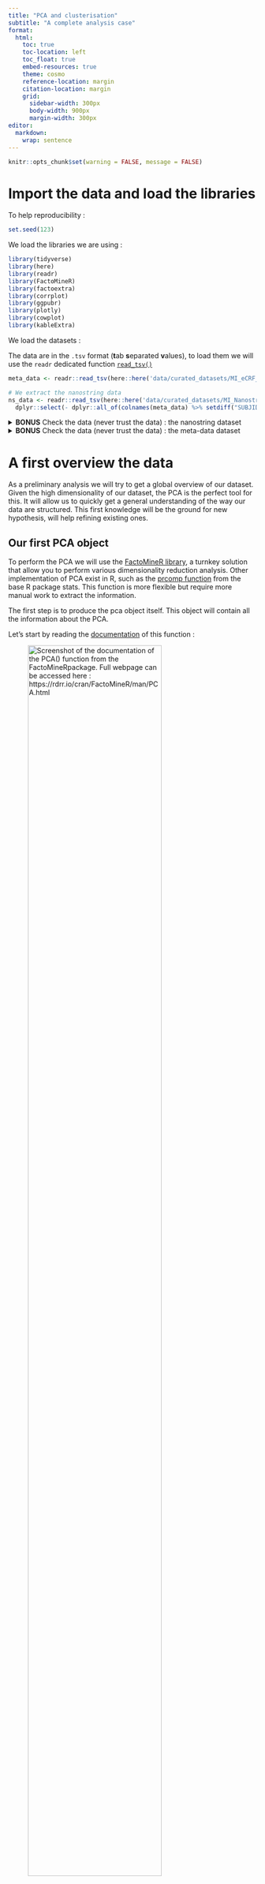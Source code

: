 ```yaml
---
title: "PCA and clusterisation"
subtitle: "A complete analysis case"
format:
  html:
    toc: true
    toc-location: left
    toc_float: true
    embed-resources: true
    theme: cosmo
    reference-location: margin
    citation-location: margin
    grid:
      sidebar-width: 300px
      body-width: 900px
      margin-width: 300px
editor: 
  markdown: 
    wrap: sentence
---
```


```r
knitr::opts_chunk$set(warning = FALSE, message = FALSE)
```

# Import the data and load the libraries

To help reproducibility :
```r
set.seed(123)
```


We load the libraries we are using :

```r
library(tidyverse)
library(here)
library(readr)
library(FactoMineR)
library(factoextra)
library(corrplot)
library(ggpubr)
library(plotly)
library(cowplot)
library(kableExtra)
```

We load the datasets :

The data are in the `.tsv` format (**t**ab **s**eparated **v**alues), to load them we will use the `readr` dedicated function [`read_tsv()`](https://readr.tidyverse.org/reference/read_delim.html)

```r

meta_data <- readr::read_tsv(here::here('data/curated_datasets/MI_eCRF_Curated.tsv')) 

# We extract the nanostring data 
ns_data <- readr::read_tsv(here::here('data/curated_datasets/MI_Nanostring-eCRF_Curated.tsv')) %>% 
  dplyr::select(- dplyr::all_of(colnames(meta_data) %>% setdiff("SUBJID"))) %>% tidyr::drop_na()

```

<details>

<summary>**BONUS** Check the data (never trust the data) : the nanostring dataset</summary>

\*\* This part is a bit out of the scope of this lesson, but to illustrate what should be real data analysis plan, we chose to present it anyway \*\*

Data generation is a long process, eventually involving multiple peoples, technologies and centers over long period of time.
This complexity strongly increase the risk of errors (missing data, swapped samples, etc ...) and loss of quality (batch effect, inconsistency).

A good practice is to systematically check for the integrity and quality of the data before starting any project.

In our case, a good start would be to check some general facts about our dataset :

-   How many samples do we have in our dataset ?

```r
ns_data %>% nrow()
```

-   How many donors do we have in our dataset ?

```r
ns_data %>% dplyr::pull('SUBJID') %>% unique() %>% length()
```

-   How many and which stimulation do we have in our dataset ?

```r
ns_data %>% dplyr::pull('Stimulus') %>% unique()
```

-   Do we have all the stimulation condition for each donors ?

```r
ns_data %>% 
  dplyr::select('SUBJID', 'Stimulus') %>% 
  dplyr::group_by(Stimulus) %>%
  dplyr::summarise_all(~ dplyr::n_distinct(SUBJID))
```

-   Do we have only one value for each donors \* stimulus (check the absence of duplicates) ?

Taking into account the results to the previous questions we can already assert that we don't have duplicates, but for pedagogical purposes here is a way to extract all the duplicated couple of donors \* stimulus :

```r

ns_data %>% 
  dplyr::group_by(SUBJID, Stimulus) %>%
  dplyr::summarise(nb = n()) %>%
  dplyr::ungroup() %>% 
  dplyr::filter(nb > 1)

```

-   Do we have missing values, and if yes, where ?

First check column wise :

```r
ns_data %>%
  dplyr::summarise_all(~sum(is.na(.))) %>%
  tidyr::pivot_longer(cols = dplyr::where(is.numeric) ,names_to = "variable", values_to = "na_count") %>% 
  dplyr::filter(na_count > 1)
```

Second check row wise, by SUBJID :

```r
ns_data %>%
  dplyr::group_by(SUBJID) %>% 
  dplyr::summarise_all(~sum(is.na(.))) %>% 
  # row sum will sum all the column for each row, we remove the SUBJID to avoid getting him summed with the na count of the other columns 
  dplyr::filter(rowSums(dplyr::select(., -SUBJID)) > 0)

```

\*\* $\rightarrow$ OK !
Our dataset seems complete.\*\*

</details>

<details>

<summary>**BONUS** Check the data (never trust the data) : the meta-data dataset</summary>

As we will use them later we can continue by checking the meta-data and their consistency with the nanostring dataset :

-   We check the number of donors and their consistency between dataset :

```r
meta_data %>% dplyr::pull('SUBJID') %>% unique() %>% length()
```

That's more donors than we have in our nanostring dataset.
Let's check if we have data from all the donors presents in the nanostring dataset.
To do so we can extract all the donor id from the nanostring dataset that are not present in the meta_data dataset :

```r
setdiff(dplyr::pull(ns_data, 'SUBJID'), dplyr::pull(meta_data, 'SUBJID')) %>% length()
```

Ok, we are not missing any donors.

-   We check that for all the donors in the nanostring dataset we have the complete meta-data :

```r

meta_data %>%
  # we first extract all the donors from the nanostring dataset 
  dplyr::filter(SUBJID %in% unique(dplyr::pull(ns_data, SUBJID))) %>%
  # we can apply again the code we wrote previsouly
  dplyr::group_by(SUBJID) %>% 
  dplyr::summarise_all(~sum(is.na(.))) %>% 
  # row sum will sum all the column for each row, we remove the SUBJID to avoid getting him summed with the na count of the other columns 
  dplyr::filter(rowSums(dplyr::select(., -SUBJID)) > 0) 

```

OK, we are ot missing any information about any of our donors.

\*\* $\rightarrow$ Our meta_data seems complete.\*\*

</details>

# A first overview the data

As a preliminary analysis we will try to get a global overview of our dataset.
Given the high dimensionality of our dataset, the PCA is the perfect tool for this.
It will allow us to quickly get a general understanding of the way our data are structured.
This first knowledge will be the ground for new hypothesis, will help refining existing ones.

## Our first PCA object

To perform the PCA we will use the [FactoMineR library](http://factominer.free.fr/index.html), a turnkey solution that allow you to perform various dimensionality reduction analysis.
Other implementation of PCA exist in R, such as the [prcomp function](https://www.rdocumentation.org/packages/stats/versions/3.6.2/topics/prcomp) from the base R package stats.
This function is more flexible but require more manual work to extract the information.

The first step is to produce the pca object itself.
This object will contain all the information about the PCA.

Let's start by reading the [documentation](https://rdrr.io/cran/FactoMineR/man/PCA.html) of this function :

![Screenshot of the documentation of the `PCA()` function from the `FactoMineR`package. Full webpage can be accessed here : https://rdrr.io/cran/FactoMineR/man/PCA.html](img/doc_pca.png){fig-align="center" width="80%"}

### Prepare the data for the PCA

#### 1. Dataset structure :

The documentation of the PCA function states that `X`, the dataframe object containing our data, should be oriented in such a way that our observations (in our case the samples) are in rows and the quantified parameters (in our case the gene expression level) in columns.

$\rightarrow$ We are lucky, our dataset is already organized in such way.

#### 2. Keep only the numerical variables (corresponding to measured parameters)

The documentation also mention that our data should contains only numerical values (PCA cannot handle non numerical values).
That is a bit more annoying : our dataset also contains some extra non numerical information (like the stimulus) as well as numerical information that are not measured parameters (like the subject id).

We remove them to keep only the measured parameters (gene transcripts) :

```r
data_for_pca <- ns_data %>%
   # we remove any columns that is not a nanostring measure
   dplyr::select(-dplyr::any_of(c('SUBJID','Stimulus','batch.NS','batch.TruCult'))) 
  
```

#### 3. Transform your data

PCA are sensitive to the distribution and scale of our data, thus, we need to be particularly cautious while choosing the transformation method.
In the ideal textbook case (relatively homogeneous data) the most common strategy is to scale the data.

In our case we are dealing with transcriptional data, we want to down-weight the high value, reducing the dynamic range without over-weighting weakly expressed genes (low values).
A possible solution, widely used, is to log transform the gene expression levels however the log transformation does not apply well to values under 1, and our dataset seems contains quite a few of them :

```r
# in order to apply a log transformation we should first check that we don't have values of zero and ideally no values under 1
data_for_pca %>%
          dplyr::summarise(dplyr::across(dplyr::where(is.numeric),~sum(. < 1, na.rm = TRUE))) %>%
          tidyr::pivot_longer(cols = dplyr::where(is.numeric) ,names_to = "variable", values_to = "count_values_under_1") %>%
  dplyr::filter(count_values_under_1 > 0)

  
```

A common workaround is to transform using the function $f(x) \rightarrow log(x+1)$ instead.

A better approach is to use the arc sinus hyperbolic ($arsinh(x) \rightarrow log(x+\sqrt{x^2 + 1})$) this transformation will behave similarly to the logarithm for high values while handling smoothly values in the range of $[0;1]$.

Let's do this :

```r
# the function to calcul the arc sius hyperbolic in r is asinh, we apply it to all our data
data_for_pca <- data_for_pca %>%
         dplyr::mutate( dplyr::across(dplyr::everything(), asinh))
```

### Compute the PCA

We can now apply the \`PCA\` function to our data :

```r

pca_object <- data_for_pca %>%
        FactoMineR::PCA(graph = FALSE, ncp = 10)

```

Note the parameters we used :

-   \`graph = F\` by default the function produce a certain number of basic visualization, we turn this option to false : we don't need them, we will generate them independently later (and of a better quality)

The PCA object we generate this way contains all the principal component as well as the projection of each observation

## Visualization : a first overview on PC 1 and 2

Now that we have our PCA object, we can start to explore it !

PCA are extremely useful to reveals the underlying organisation of our data[^1].

[^1]: By "organization" we means the set of correlations between variables or observation, if any, that structure a dataset.

The most informative way to visualize a PCA is the individuals projection on a scatter plot, to do so we will use the `factoextra` library.
This library will offer us a complete toolkit to explore a PCA object.

One of the function we will use the most is the [`fviz_pca_ind()`](https://search.r-project.org/CRAN/refmans/factoextra/html/fviz_pca.html) this a versatile function that will allow us to explore the individuals (the observation) projection in our PCA.

```r
# we set label to "none" to avoid having a cloud of overlapping id, making the plot unreadable
pca_object %>% factoextra::fviz_pca_ind( axes = c(1,2), label = "none")
```

We can clearly observe 3 clusters, an obvious supposition would be that they are corresponding to the stimulus in our dataset.
To check this we can color our plot by stimulus, this is done using the `habillage` parameter of `fviz_pca_ind()` :

```r
pca_object %>% factoextra::fviz_pca_ind( label = "none", habillage = as.factor(ns_data$Stimulus))
```

This PCA show a really good clusterisation for the *Null* (no stimulation) and *IAV* (stimulation by *influenza* virus), the other stimulation however tends to group all together.

We will have to explore the next components to see if we can better discriminates these groups.

### Select the number of component to consider

A PCA is not limited to its first two components, the next ones can also retains some interesting signal.
To explore the PCA components we first needs to know which percentage of the total variance of the dataset they explain.
This percentage of total variance explained (also known as "eigenvalue") by component can be summarized using a barplot, this particular plot usually named "screeplot" can be easily generated using the `factoextra` library using the [`fviz_screeplot()`](https://www.rdocumentation.org/packages/factoextra/versions/1.0.7/topics/eigenvalue) function.

```r
pca_object %>% factoextra::fviz_screeplot()
```

There is no clear rules to choose how many component you could consider.
One guideline you can apply is too keep all the components with an eigenvalue over 1 (with the logic that an eigenvalue over 1 still explains more variance that an original variable considered alone).
Another approach is to keep all the component until you explain a certain percentage of the total variance.
In our case, to keep this lesson easily readable (and avoid over-crowded figure) we will limit ourselves to the first 5 five components.

### Visualize all your component of interest at once :

Rather than to going through all the pair of components one by one, we can visualize all at once using a grid plot of the different components combination :

```r
# the number of component to consider
n_compo <- 5

#first we generate all the combination
combination_component <- tidyr::crossing(compo_x = 1:n_compo , compo_y = 1:n_compo)


#the function we will use to generate each plot (scatter plot projection of the PCA individuals), given the component for each axes x and y
plot_my_pca <- function(pca_obj, .x, .y){
  # we will use factoextra to generate each sub-plot, to change the properties (ie using the bi-plot) you just have to moify the following line :
  factoextra::fviz_pca_ind(pca_obj,axes = c(.y,.x), label = "none", habillage = as.factor(ns_data$Stimulus)) +
  # the titles of each sublplot wouold take too much space, we take advantage of ggpplot2 format of the 
  # plot generated by factoextra to get rid of them using the dedcated ggplot2 library
  ggplot2::ggtitle('')
}

# purrr will allow us to submit directly the given component to the function
# allowing us to avoid the writing of a complex loop. It will return a list containing the results of the
# calls of this functions for each combination of x and y 
purrr::map2(.x = combination_component$compo_x,
            .y = combination_component$compo_y,
            .f = ~ plot_my_pca(pca_object, .x, .y)) %>%
  # ggarrange will allow us to organize all of these subplot into one unique plot
  ggpubr::ggarrange(plotlist = ., ncol = n_compo, nrow = n_compo, common.legend = TRUE, legend = "bottom")


```

Here is a summary of the component discrimination power, observed by eyes, between the different stimulus :

-   component 1 : good discrimination between the *NS*, *IAV* and the other stimulus

-   component 2 : light discrimination of each stimulation at the exception of *E.Coli*, *BCG* and *S.Aureus* 

-   component 3 : light discrimination of *C.Albicans*

-   component 4 : almost no clear discrimination between any of the stimulus can be observed

-   component 5 : good discrimination of *SEB* and light discrimination of all the other stimulus


To sum up all the information we got from this visualization, we can say that this first 5 components capture the signal allowing to discriminate between *NS*, *IAV*, *C.ALbicans*, *SEB* and a cluster constituted by all the bacterial stimulus (*E.Coli*, *BCG* and *S.Aureus*).
The distance between the cluster, and the mixing of different stimulation in one cluster is also informative,  it tells us that that some stimulus are more similar than others. 
For example, we can conclude from the proximity of the *BCG*, *E.Coli* and *S.Aureus* stimulus that they elicit a relatively similar immune response.
Finally an other interesting point, is the shape of the cluster formed by a given stimulus. The spread of these cluster express the inter-individual variability in the response to a given stimulus.  It's particularly visible for the *IAV* (*Influenza*) stimulus. Some donors are projected between the *IAV* cluster and the *NS* cluster (it is tempting to interpret them as individuals exhibiting a weak anti-viral response against *Influenza*)


## (advanced user) Bonus : visualize 3 components at once using an interactive 3D plot

It happens that we ended up interested in 3 components, as solution to visualize them is to create the 3 scatter plot (one for each possible pair of variables), but a more straightforward solution is often to draw a 3D scatter plot.
The `ggplot2` library we used till there do not support interactive 3D, to perform this task we will rather use the `plotly` library :

```r

# 1 - we extract the projected values in the 3 first component :
# To do so we will have to manually dig into the pca_object : a complicated structure made of nested list of matrix
pca_object$'ind'$'coord' %>%
  # first lets turn it into a beautiful tibble (the format of data_frame tidyverse is using)
  # tibble does not have rownames, but we can ask him to convert the rownames into a proper column using the rownames argument
  tibble::as_tibble(rownames = 'sample_id') %>%
  # we select the 3 first components
  dplyr::select(dplyr::all_of(c('sample_id', paste0('Dim.',1:3)))) %>%
  # we submit them to plotly
  plotly::plot_ly(x = ~Dim.1, y = ~Dim.2, z = ~Dim.3, text = ~sample_id, color = ns_data$Stimulus, trace = 'scatter3d')

```



This kind of visualization is particularly helpful during the first exploratory phase of analysis, the interactivity offered by `plotly` can save a lot of time.
However the environment around the `plotly` library is poorer than ggplot2 (especially for bioinformatic visualization) : producing a mature plot may require more time and efforts.

<details>

<summary>**BONUS** : Never trust the data (episode 2) : hunt the technical variability</summary>

Because the clusterizations pattern we observe on the PCA are consistent with the underlying biology we could easily suppose that all this nice clusters are a pure reflection of the various immune pathway differentialy activated in response to each stimulation.
But such kind of large experiments is highly susceptible to include some part of technical variability, one of the most important factor to check is the batches : our dataset includes `r nrow(data_for_pca)` samples.
This high number makes the analysis in one run impossible, we probably have diverse runs (of samples collections, preparation, analysis, reading) eventually using diverse batch of reagent.
Knowing how the experiment was done and keeping a trace of all this step is essential while analyzing the data.

In our case the experiments was done in 3 batches, we can check how the stimulus are balanced between batches :

```r
ns_data %>%
    group_by(batch.NS, Stimulus) %>%
    summarise(n_samples = n())
  
```

Or even better visualize it :

```r

ns_data %>%
    ggplot(aes(x = batch.NS, fill = Stimulus)) +
    geom_bar() +
    theme_minimal() +
    theme(axis.text.x = element_text(angle = 45, hjust = 1)) +
    labs(title = "Number of samples per run", x = "Run", y = "Number of samples")
  

```

We have a problem for *C.albicans*, *IAV* and *SEB* : this stimulations are only included in the batch 1.
We could be worried that these stimulation form distinct cluster because of some technical variation between run rather than biological variability.

This lack of randomisation is common weakness in a lot of experiments design, either by mistake or because of logistical constraints.
Even if methods exists to deal with this issues (in most cases), the best is to minimize the technical variability (or, if not possible, to prepare control strategy to estimate/correct for it) as much as possible at the experiment design step.

The PCA is an easy way to have a first check on the impact of this putative batch effect.
We can start by coloring our previous mosaic PCA plot using the batches informations rather than the stimulation :

```r
# the number of component to consider
n_compo <- 5

#first we generate all the combination
combination_component <- tidyr::crossing(compo_x = 1:n_compo , compo_y = 1:n_compo)

plot_my_pca <- function(pca_obj, .x, .y){factoextra::fviz_pca_ind(pca_obj,axes = c(.y,.x), label = "none", habillage = as.factor(ns_data$batch.NS)) + ggplot2::ggtitle('')}

purrr::map2(.x = combination_component$compo_x,
            .y = combination_component$compo_y,
            .f = ~ plot_my_pca(pca_object, .x, .y)) %>%
  ggpubr::ggarrange(plotlist = ., ncol = n_compo, nrow = n_compo, common.legend = TRUE, legend = "bottom")


```

We don't see any cluster with a clear separation induced by the batch, but this PCA is probably not the best choice to check for this.
We can rather focus on stimulation that were well balanced between the batches.
A good pick would be to check *NS* and *E.Coli*, we can expect to have genes whith lower level of expression for the *NS* and others, responding to *E.Coli* presenting high level of expression.

```r

# We start from the raw data, in order to keep consistency between our data and the Stimulus / Batch columns
# we filter the data to keep only the stimulus we are interested in :
null_ecoli_data <- ns_data %>%
  dplyr::filter(Stimulus %in% c('Null', 'E.coli'))

null_ecoli_pca <- null_ecoli_data %>%
  dplyr::select(-dplyr::all_of(c('SUBJID','Stimulus','batch.NS','batch.TruCult'))) %>%
  dplyr::mutate_all(.funs = asinh) %>%
  FactoMineR::PCA(graph = FALSE, scale.unit = FALSE, ncp = 10)


```

::: panel-tabset
## Component 1 / 2

```r

plot_null_ecoli_pca_col_stim <- null_ecoli_pca %>%
  factoextra::fviz_pca_ind(axes = c(1,2),  label = "none", habillage = as.factor(null_ecoli_data$Stimulus))

plot_null_ecoli_pca_col_batch <- null_ecoli_pca %>%
  factoextra::fviz_pca_ind(axes = c(1,2), label = "none", habillage = as.factor(null_ecoli_data$batch.NS))

ggpubr::ggarrange(plotlist = list(plot_null_ecoli_pca_col_stim, plot_null_ecoli_pca_col_batch), ncol = 2, nrow = 1, legend = "bottom")
```

## Component 3 / 4

```r

plot_null_ecoli_pca_col_stim <- null_ecoli_pca %>%
  factoextra::fviz_pca_ind(axes = c(3,4),  label = "none", habillage = as.factor(null_ecoli_data$Stimulus))

plot_null_ecoli_pca_col_batch <- null_ecoli_pca %>%
  factoextra::fviz_pca_ind(axes = c(3,4), label = "none", habillage = as.factor(null_ecoli_data$batch.NS))

ggpubr::ggarrange(plotlist = list(plot_null_ecoli_pca_col_stim, plot_null_ecoli_pca_col_batch), ncol = 2, nrow = 1, legend = "bottom")
```

## Component 5 / 6

```r

plot_null_ecoli_pca_col_stim <- null_ecoli_pca %>%
  factoextra::fviz_pca_ind(axes = c(5,6),  label = "none", habillage = as.factor(null_ecoli_data$Stimulus))

plot_null_ecoli_pca_col_batch <- null_ecoli_pca %>%
  factoextra::fviz_pca_ind(axes = c(5,6), label = "none", habillage = as.factor(null_ecoli_data$batch.NS))

ggpubr::ggarrange(plotlist = list(plot_null_ecoli_pca_col_stim, plot_null_ecoli_pca_col_batch), ncol = 2, nrow = 1, legend = "bottom")
```
:::



We did not capture any visible batch effects on any of the components\[\^longnote_2\].
To be sure of the absence of batch effects more in depth analysis is needed, but the statistical tools to use for this are not in the scope of the today's lesson.

\[\^longnote_2\] This dataset is actually not the raw dataset, some pre-treatment was already done on it to correct the batch effects.
This first quality control / data integration step can be extremely time and effort consuming (keep this in mind while planning your project timeline).

</details>

# A step further : understand what drives this variability

::: callout-tip
## Let's summarize what we have done

After checking its consistency we have performed a PCA on our dataset in order to get a first overview from it.
Doing so we have done a certain number of observation :

-   we have observed its organisation into distinct clusters
-   these cluster are corresponding to different group of stimulus
-   these cluster are not induced by technical source of variability (bonus part)
-   the clusters are not homogeneous indicating an inter-individual variability in the response to these stimulation
:::

To better understand these clusters, (*ie* the response to the stimulus included represented in these cluster) we need now to explore the way the different component are discriminating between them (*ie* which genes are selected by the component to discriminate the cluster we observe).

**To rephrase it in a more technical point of view we need to switch our attention from the individuals (the observations : the samples) to the variable (the parameters : the gene expression levels).**

## Extract information from the PCA components

It is noticeably the case of the component 1 and 2, that are discriminating the *Null*, *IAV* and a "blob" constituted by the other stimulus.
A complete analysis would have to scrutinize all the component capturing some interesting signal (in our case at least all the first 4 component).

In this lesson for time matter, we will only focus on the two first components : we will extract the genes selected by their loadings that allow this discrimination.

### Use and interpret biplots vizualisation

A solution could be to manually dig into the pca object, but `FactoMineR`and `factoextra` provide some nice functions that will avoid us this complicated manipulation.

One of this function is [`fviz_pca_var()`](https://rpkgs.datanovia.com/factoextra/reference/fviz_pca.html), the counterpart of `fviz_pca_ind()`, but tailored for exploration of the "variables" rather than the "individuals" in our PCA.

In our case we are particularly interested on four arguments :

-   X : the pca object
-   axes : the couple of components we want to consider
-   col.var : the column we will use for the coloration of our graph
-   select.var : a condition to select the variables to display, for exemple list('contrib' = 10) will pick the 10 top contributors
-   repel : when we try to visualize multiple at a time the risk that the graph get unreadable because of the overlap between different label is high, to avoid this we can use this option that will arrange the label automatically to keep the graph readable.


```r
pca_object %>% factoextra::fviz_pca_var(col.var="contrib", select.var = list('contrib' = 25),  repel = TRUE)
```

How to read this plot :

*   The coordinate of the vectors are his loadings in each component (it indicates us what drives the distribution of the individuals acording to each pair of components)
*   The closer (same direction, or opposite direction) and the more similar : the more correlated (for exemple `CXCL11` and  `TNFSF10` seems to be correlated).


We can now enrich our plot with the projection of the individuals, this kind of plot is known as a "biplot".
We will do this using the function [`fviz_pca_biplot()`](https://rpkgs.datanovia.com/factoextra/reference/fviz_pca.html)

```r
pca_object %>% factoextra::fviz_pca_biplot( select.var = list(contrib = 25),  habillage = as.factor(ns_data$Stimulus), label = 'var')
```

Superimposing both the variables and the observations projections, give us some nice hint about our data :

* The genes that drives PC 1 and 2 are up-regulated in response to a stimulus : their vectors point towards the NS cluster opposite direction

*   Our IAV cluster is driven by as subset of genes (including `TNFSF10`, `CXCL11` and `TNFSF13B`) that are specific to the *IAV* stimulus (their loading in the PC1 that capture the other stimulus is close to 0)


## Visualize loading for only one component

We can be interested by only one components, `factoextra` provide the [`fviz_contrib()`](https://www.rdocumentation.org/packages/factoextra/versions/1.0.7/topics/fviz_contrib) function that allow us to visualize them as a barplot :  


```r
# choice = "var" indicates that we want to see the most contributing variable of a given component
# axes = 1   allow us to sepcify that this given component is the component 1
plot_contrib_pc1 <- factoextra::fviz_contrib(pca_object, choice = 'var', axes = 1, top = 25) +
  ggplot2::ggtitle('Top contributors of the PC1')

plot_contrib_pc2 <- factoextra::fviz_contrib(pca_object, choice = 'var', axes = 2, top = 25) +
  ggplot2::ggtitle('Top contributors of the PC2')

ggpubr::ggarrange(plotlist = list(plot_contrib_pc1, plot_contrib_pc2), ncol = 1, nrow = 2)
```



### **Bonus** : use the cos2 to better understand what is the signal of given component

As we saw previously TNFSFS10, TNFSFS13B, CXCL11 have high weight in the loading of the PC2.
But can we say that these genes are only strongly contributing to these particular component ?
A good way to do this is to use the cos2 value, this value represent the percentage of a variable variance explained by a given component (the sum of the cos2 values is always equal to 1 for each variables).

```r
# PCA objects are complicated object : they are constituted by nestd lists of matrix,
# here is the way to extract the contribution of the  variables to each components :
cos2_pc2 <- pca_object$'var'$'cos2' %>%
    # first lets turn it into a beautiful tibble (the format of data_frame tidyverse is using)
  # tibble does not have rownames, but we can ask him to convert the rownames into a proper column using the rownames argument
  tibble::as_tibble(rownames = 'variable') %>%
  # we select the top 5 components
  dplyr::select(dplyr::all_of(c('variable', paste0('Dim.',1:5)))) %>%
  # we extract the variables of interest
  dplyr::filter(variable %in% c('TNFSF10', 'TNFSF13B', 'CXCL11'))  

```

We can now plot them, a nice way to do this would be to use a correlation plot as we are discussing the link between two "variables", creating a correlation plot from scratch using `ggplot2` can be a bit complicated, but as often with R there is already a library. 
In our case, we can use [`corrplot`](https://cran.r-project.org/web/packages/corrplot/vignettes/corrplot-intro.html) to do this.

```r

cos2_pc2 %>%
  # corplot only accept matrix with rownames : we reshappe our dataset
  tibble::column_to_rownames('variable') %>%
  as.matrix() %>%
  corrplot::corrplot(is.corr=FALSE,  addCoef.col = "black")

```

The cos2 of our variables of interest are close to 0.85 : a high value, depicting their strong relation with the component 2.
$\rightarrow$ We can say that the component 2 is reflecting the influence of this group of variables.

### **Bonus** : extract a component top contributors as a list

For some kind of analysis (GO enrichment analysis for exemple), you might be interested to extract the name and contribution of all the variable for a given component.
To achieve this so we will have to do a bit of manual digging into the pca_object :

```r

# PCA objects are complicated object : they are constituted by nestd lists of matrix,
# here is the way to extract the contribution of the  variables to each components :
loadings_pc1 <- pca_object$'var'$'contrib' %>%
  # first lets turn it into a beautiful tibble (the format of data_frame tidyverse is using)
  # tibble does not have rownames, but we can ask him to convert the rownames into a proper column using the rownames argument
  tibble::as_tibble(rownames = 'variable') %>%
  #we select the component 1
  dplyr::select('Dim.1') %>%
  # we rename to make sense
  dplyr::rename(contrib = 'Dim.1') %>%
  # Sort by 'contrib' column in descending order
  dplyr::arrange(dplyr::desc('contrib')) %>%  
  # Select the top 30 rows
  dplyr::slice_head(n = 30) 
  

# same for PC2 :
loadings_pc2 <- pca_object$'var'$'contrib' %>%
  tibble::as_tibble(rownames = 'variable') %>%
  dplyr::select('Dim.2') %>%
  dplyr::rename(contrib = 'Dim.2') %>%
  dplyr::arrange(dplyr::desc('contrib')) %>%  
  dplyr::slice_head(n = 30) 

```

## Refine the clustering

As we already saw in our "mosaic" PCA, we can identify a certain number of cluster corresponding to the different stimulation.
According to the components we consider we will be more or less able to distinguish between the different stimulations.

But it's hard to get the global picture, given all our components what are the stimulus that form distinct cluster ?

A good way to answer this question is to apply an unsupervised clustering algorithm, this algorithm will identify for us the group of points that cluster together.

There is many different clustering algorithm, kmeans is far to be the best but offers descent performance and is easy to apply.

### Apply kmeans

#### Step 1 : choose the number of cluster

Kmeans came with one constraint : you have to provide yourself the number of cluster you expect from your data.
To help you to define this number, the package `factoextra` provide the function
[`fviz_nbclust`](https://www.rdocumentation.org/packages/factoextra/versions/1.0.7/topics/fviz_nbclust).

There is different methods to define the best number of cluster, we will use the "Elbow method", this method works by computing the average distance of all the points inside a cluster this metric can be use a score to evaluate the quality (the compactness) of a cluster, the mean of all the score of each cluster is thus a way to estimate the quality of a clustering.

After a certain number of cluster the quality of clustering stop signfificantly improoving, forming an "elbow". We will select the number of cluster just before this "elbow". 



```r

# from our mosaic PCA we can suppose that only the components 1,2,3 and 5 were pertinent for the stimulus_clusterisation
# we select them :
pca_coordinates <- pca_object$ind$coord %>%
  tibble::as_tibble() %>%
  dplyr::select(paste0('Dim.',c(1:3,5))) 

pca_coordinates %>%
  factoextra::fviz_nbclust(kmeans, method = "wss")

```

We can see that the score is decreasing quickly (meaning that the quality of clusterisation is improving) till 5 after which the quality decrease again.

$\rightarrow$ 5 is the best number of cluster we can extract using kmean

#### Step 2 : Apply kmeans

```r
kmeans_result <- pca_coordinates %>%
  kmeans(centers = 5, nstart = 25)

```

#### Step 3 : visualize the clusters :

```r
factoextra::fviz_cluster(kmeans_result, 
                         data = pca_coordinates, 
                         ellipse.type = "convex", 
                         geom = "point") # to show only points (and not the labels) 
```

Our clustering was done on the first 5 components of the PCA, not just the two first component, which explains the overlap of cluster in their projection over the two first components.

#### Step 4 : extract the cluster

We could use the different tricks of visualization (changing the markers shape for each stimulation for example) to see in which extent the cluster obtained by the PCA are consistent with the stimulation.
But a more straightforward solution is directly extract the clustering and to compare it with the stimulus as a table :

```r

clusterisation_recap_long <- table(as.factor(kmeans_result$cluster), as.factor(ns_data$Stimulus)) %>%  
  as.data.frame() %>%
  dplyr::mutate(Var1 = paste0('Clust_',Var1)) 

clusterisation_recap_wide <- clusterisation_recap_long %>%
  tidyr::pivot_wider(id_cols = Var1, names_from = Var2, values_from = Freq)

clusterisation_recap_wide %>% head() %>% kableExtra::kable() %>% kableExtra::kable_styling()

```

We can use the `corrplot` package to make it more readable :

```r
clusterisation_recap_wide %>% 
  tibble::column_to_rownames('Var1') %>% 
  as.matrix() %>%
  corrplot::corrplot(is.corr = FALSE,  addCoef.col = "black")

```

Our methodology allowed us to create 5 consistent clusters, at the exceptions of the cluster 5 they are all discriminating a specific stimulus.
The cluster 5 is constituted by all the bacterial stimulations.

We also note some misclassified samples, these samples are of particular interest, discussing their specificities (if any) is an important step of any analysis.
We can noticed few interesting fact, and propose hypothesis :

-   7 samples stimulated by *IAV* ended up in the cluster capturing un-stimulated donors : these donors might be 'low responder' exhibiting a weaker response to the *IAV* stimulation (keep in mind also the kinetic aspect these donors can also have a delayed response)

-   An important number of our misclassified samples are samples swapped between the bacterial cluster (cluster 4) and the SEB one (cluster 5).
    As SEB is a staphylococcal toxin we can hypothesize the the S.Aureus stimulation contains trace amount of a similar toxin eliciting a similar response, bringing the two cluster together.

The next logical step is to individually investigate these samples and there associated donors.
To do so we first need to extract these samples, this is done with a bit of dataframe manipulation :

```r

# First we need the details of each cluster :
# we start from the raw dataset
clusterisation_detailed <- ns_data %>%
  # we keep only the donor id and the stimulus
  dplyr::select(SUBJID, Stimulus) %>%
  # we associate the results from the clustering
  dplyr::mutate(cluster = kmeans_result$cluster) %>%
  # just to make things a bit clearer
  dplyr::mutate(cluster = paste0('Clust_',cluster))
  
# Now me can extract the misclassified donors
misclassified_donors <- clusterisation_detailed %>%
  # we remove the donors that were well classified in the cluster 1 (candida cluster)
  dplyr::filter(! (cluster == 'Clust_3' & Stimulus == 'C.albicans')) %>%
  # we remove the donors that were well classified in the cluster 2 (SEB cluster)
  dplyr::filter(! (cluster == 'Clust_4' & Stimulus == 'SEB')) %>%  
  # we remove the donors that were well classified in the cluster 3 (flu cluster)
  dplyr::filter(! (cluster == 'Clust_5' & Stimulus == 'IAV')) %>%  
  # we remove the donors that were well classified in the cluster 4 (Null cluster)
  dplyr::filter(! (cluster == 'Clust_2' & Stimulus == 'NS')) %>%              
  # we remove the donors that were well classified in the cluster 1 (bacteria cluster)
  dplyr::filter(! (cluster == 'Clust_1' & Stimulus %in% c('BCG','E.coli','S.aureus')))
  
# We can enrich this dataset with metadata from the donors
misclassified_donors <- misclassified_donors %>%
  dplyr::left_join(meta_data, by = 'SUBJID')
  
misclassified_donors %>% kableExtra::kable() %>% kableExtra::kable_styling()

```

Based on the specificity of each of these donors, we could formulate secondary hypothesis and test them (for example, the association between tobacco exposure and *IAV* low response).

But the hypothesis testing is out of the scope of the today's lesson, you will see this during a dedicated lesson.

# Inter-individual variability

::: callout-tip
## Let's summarize

Till there, we have used the PCA to explore the response to immune stimulation.
Dissecting the PCA components, we were able to identify the group of genes activated in response to different stimulus.

In a second time we went back to the clusterisation refining it using kmeans on the components 1,2,3,5 that we previously identified as of interest to discriminate between the stimulus, doing so we were able to better characterized each cluster.
It gave us also the opportunity to have a first dive into the inter-individual variability in the response to a given stimulus : we identified some extreme cases.
These extreme cases, are donors with an immune response to a given stimulus atypical enough to leads to their classifications with other stimulus.
:::

We want now to go further into the study of the inter-individual variability of the immune response.
As we saw previously the immune stimulation in our dataset have a broad effect on the measured genes, thus most of the variability in the dataset is induced by the stimulations.

Despite this overwhelming effect of the stimulation we have already see some manifestation of this inter-individual variability at the scale each stimulation (the spread of each cluster) and were even able to capture some "extreme" cases (misclassified samples).

## Focus the variability in the Flu response

Remember the global PCA (our first PCA, components 1 and 2) ?
The IAV cluster (while being clearly distinct from the other clusters) was spread in a banana-like shape, which indicate a strong variability in the response to IAV (as defined by the component 1 and 2).
we will interest ourselves to factors behind this variability.

To study it we interest ourselves to these particular stimulation and (at a smaller scale) we will reproduce to step of the general analysis previously done.

First let's compute our PCA on the IAV samples :

```r

# we start from scratch : we go back to the raw data
data_pca_IAV_only <- ns_data %>%
  # select only the unstimulated
  dplyr::filter(Stimulus == 'IAV') 

object_pca_IAV_only <-  data_pca_IAV_only %>%
  dplyr::select(-dplyr::any_of(c('SUBJID','Stimulus','batch.NS','batch.TruCult'))) %>%
  dplyr::mutate_all(.funs = asinh) %>%
  # let's keep 10 (default 5) components we will refine this later
  FactoMineR::PCA(graph = FALSE, scale.unit = FALSE, ncp = 10)

```

We can have a first look at the screeplot :

```r
object_pca_IAV_only %>% factoextra::fviz_screeplot()
```

The first dimension capture a strong part of the variability compared to the other ones, let's have a look to the first 3 components using the same mosaic PCA we did previously.

```r
# the number of component to consider
n_compo <- 3

#first we generate all the combination
combination_component <- tidyr::crossing(compo_x = 1:n_compo , compo_y = 1:n_compo)

plot_my_pca <- function(pca_obj, .x, .y){factoextra::fviz_pca_ind(pca_obj,axes = c(.y,.x), label = "none") + ggplot2::ggtitle('')}

purrr::map2(.x = combination_component$compo_x,
            .y = combination_component$compo_y,
            .f = ~ plot_my_pca(object_pca_IAV_only, .x, .y)) %>%
  ggpubr::ggarrange(plotlist = ., ncol = n_compo, nrow = n_compo, common.legend = TRUE, legend = "bottom")
```

Even if we don't observe any nice clusters, that does not mean that we don't have interesting signal.

Among the biological parameters the sex and the age are obvious candidates to explains some of the differences we observe betwen individuals.
We can visually check if they have an impact in the distribution of our samples projection.
To do so we can color our PCA by different factor :

```r
# first we need the metadata to color our pca
iav_only_w_metadata <- data_pca_IAV_only %>%
  dplyr::select(SUBJID) %>%
  # this way we are sure that the meta-data follow the same order than the one in the dataste used for the PCA object
  dplyr::left_join(meta_data, by = 'SUBJID') %>%
  dplyr::mutate(dplyr::across(dplyr::any_of(c('SUBJID','Sex','CMV','Smoking','BMI')), as.factor))



# the number of component to consider
n_compo <- 5

#first we generate all the combination
combination_component <- tidyr::crossing(compo_x = 1:n_compo , compo_y = 1:n_compo)

plot_my_pca <- function(pca_obj, .x, .y){factoextra::fviz_pca_ind(pca_obj,axes = c(.y,.x), label = "none", habillage = iav_only_w_metadata$Sex) + ggplot2::ggtitle('')}

purrr::map2(.x = combination_component$compo_x,
            .y = combination_component$compo_y,
            .f = ~ plot_my_pca(object_pca_IAV_only, .x, .y)) %>%
  ggpubr::ggarrange(plotlist = ., ncol = n_compo, nrow = n_compo, common.legend = TRUE, legend = "bottom")

```

The components 5 seems to capture a strong sex effect !

To visualize it a bit better, we will generate a boxplot comparing the score of each individual in the PC3 acording to its sex :

```r
# first we extract the coordinate of each individual in the PC3 from our PCA object
score_pc4 <- object_pca_IAV_only$ind$coord[, 5]

# we combine it with our meta-data
score_pc3_with_metadata <- data_pca_IAV_only %>% 
  dplyr::select(SUBJID) %>%
  dplyr::mutate(score_pc3 = score_pc4) %>%
  dplyr::left_join(meta_data, by = 'SUBJID')

# from this dataset we can now generate proper boxplot :
score_pc3_with_metadata %>%
  ggplot2::ggplot(aes(x = Sex, y = score_pc4)) + 
  geom_boxplot() + 
  labs(title = "Boxplot of PC5 Scores by Sex", x = "Sex", y = "PC4 Scores") + 
  theme_minimal()
  
  
```

We can extract the leading genes of this component :

```r
factoextra::fviz_contrib(pca_object, choice = 'var', axes = 5, top = 20) +
  ggplot2::ggtitle('Top contributors of the PC5')

```

Next step would be statistically validate the sex effect on the level expression of these genes in response to the Flu stimulation.
But it's outside of the scope of this lesson : we will see this in a dedicated lesson !



